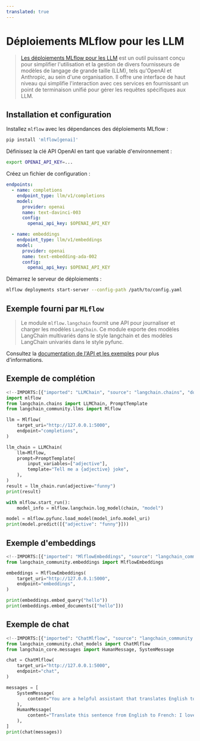 ```yaml
---
translated: true
---
```


# Déploiements MLflow pour les LLM

>[Les déploiements MLflow pour les LLM](https://www.mlflow.org/docs/latest/llms/deployments/index.html) est un outil puissant conçu pour simplifier l'utilisation et la gestion de divers fournisseurs de modèles de langage de grande taille (LLM), tels qu'OpenAI et Anthropic, au sein d'une organisation. Il offre une interface de haut niveau qui simplifie l'interaction avec ces services en fournissant un point de terminaison unifié pour gérer les requêtes spécifiques aux LLM.

## Installation et configuration

Installez `mlflow` avec les dépendances des déploiements MLflow :

```sh
pip install 'mlflow[genai]'
```

Définissez la clé API OpenAI en tant que variable d'environnement :

```sh
export OPENAI_API_KEY=...
```

Créez un fichier de configuration :

```yaml
endpoints:
  - name: completions
    endpoint_type: llm/v1/completions
    model:
      provider: openai
      name: text-davinci-003
      config:
        openai_api_key: $OPENAI_API_KEY

  - name: embeddings
    endpoint_type: llm/v1/embeddings
    model:
      provider: openai
      name: text-embedding-ada-002
      config:
        openai_api_key: $OPENAI_API_KEY
```

Démarrez le serveur de déploiements :

```sh
mlflow deployments start-server --config-path /path/to/config.yaml
```

## Exemple fourni par `MLflow`

>Le module `mlflow.langchain` fournit une API pour journaliser et charger les modèles `LangChain`.
> Ce module exporte des modèles LangChain multivariés dans le style langchain et des modèles LangChain univariés
> dans le style pyfunc.

Consultez la [documentation de l'API et les exemples](https://www.mlflow.org/docs/latest/llms/langchain/index.html) pour plus d'informations.

## Exemple de complétion

```python
<!--IMPORTS:[{"imported": "LLMChain", "source": "langchain.chains", "docs": "https://api.python.langchain.com/en/latest/chains/langchain.chains.llm.LLMChain.html", "title": "MLflow Deployments for LLMs"}, {"imported": "Mlflow", "source": "langchain_community.llms", "docs": "https://api.python.langchain.com/en/latest/llms/langchain_community.llms.mlflow.Mlflow.html", "title": "MLflow Deployments for LLMs"}]-->
import mlflow
from langchain.chains import LLMChain, PromptTemplate
from langchain_community.llms import Mlflow

llm = Mlflow(
    target_uri="http://127.0.0.1:5000",
    endpoint="completions",
)

llm_chain = LLMChain(
    llm=Mlflow,
    prompt=PromptTemplate(
        input_variables=["adjective"],
        template="Tell me a {adjective} joke",
    ),
)
result = llm_chain.run(adjective="funny")
print(result)

with mlflow.start_run():
    model_info = mlflow.langchain.log_model(chain, "model")

model = mlflow.pyfunc.load_model(model_info.model_uri)
print(model.predict([{"adjective": "funny"}]))
```

## Exemple d'embeddings

```python
<!--IMPORTS:[{"imported": "MlflowEmbeddings", "source": "langchain_community.embeddings", "docs": "https://api.python.langchain.com/en/latest/embeddings/langchain_community.embeddings.mlflow.MlflowEmbeddings.html", "title": "MLflow Deployments for LLMs"}]-->
from langchain_community.embeddings import MlflowEmbeddings

embeddings = MlflowEmbeddings(
    target_uri="http://127.0.0.1:5000",
    endpoint="embeddings",
)

print(embeddings.embed_query("hello"))
print(embeddings.embed_documents(["hello"]))
```

## Exemple de chat

```python
<!--IMPORTS:[{"imported": "ChatMlflow", "source": "langchain_community.chat_models", "docs": "https://api.python.langchain.com/en/latest/chat_models/langchain_community.chat_models.mlflow.ChatMlflow.html", "title": "MLflow Deployments for LLMs"}, {"imported": "HumanMessage", "source": "langchain_core.messages", "docs": "https://api.python.langchain.com/en/latest/messages/langchain_core.messages.human.HumanMessage.html", "title": "MLflow Deployments for LLMs"}, {"imported": "SystemMessage", "source": "langchain_core.messages", "docs": "https://api.python.langchain.com/en/latest/messages/langchain_core.messages.system.SystemMessage.html", "title": "MLflow Deployments for LLMs"}]-->
from langchain_community.chat_models import ChatMlflow
from langchain_core.messages import HumanMessage, SystemMessage

chat = ChatMlflow(
    target_uri="http://127.0.0.1:5000",
    endpoint="chat",
)

messages = [
    SystemMessage(
        content="You are a helpful assistant that translates English to French."
    ),
    HumanMessage(
        content="Translate this sentence from English to French: I love programming."
    ),
]
print(chat(messages))
```
